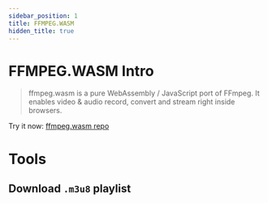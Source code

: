 ```yaml
---
sidebar_position: 1
title: FFMPEG.WASM
hidden_title: true
---
```


<!-- Custom component -->


# FFMPEG.WASM Intro

> ffmpeg.wasm is a pure WebAssembly / JavaScript port of FFmpeg. It enables video & audio record, convert and stream right inside browsers.

Try it now: [ffmpeg.wasm repo](https://github.com/ffmpegwasm/ffmpeg.wasm)

# Tools

## Download `.m3u8` playlist

<M3u8Downloader />
